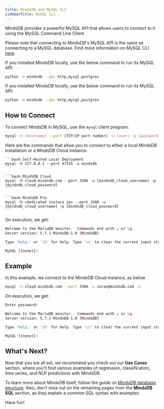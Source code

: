 ```yaml
---
title: MindsDB and MySQL CLI
sidebarTitle: MySQL CLI
---
```


MindsDB provides a powerful MySQL API that allows users to connect to it
using the MySQL Command Line Client.

Please note that connecting to MindsDB's MySQL API is the same as connecting to
a MySQL database. Find more information on MySQL CLI
[here](https://dev.mysql.com/doc/refman/8.0/en/mysql.html).

<Tip>
If you installed MindsDB locally, use the below command to run its MySQL API:

```bash
python -m mindsdb --api http,mysql,postgres
```
</Tip>

<Tip>
If you installed MindsDB locally, use the below command to run its MySQL API:

```bash
python -m mindsdb --api http,mysql,postgres
```
</Tip>

## How to Connect

To connect MindsDB in MySQL, use the `mysql` client program:

```bash
mysql -h [hostname] --port [TCP/IP port number] -u [user] -p [password]
```

Here are the commands that allow you to connect to either a local MindsDB
installation or a MindsDB Cloud instance.

<CodeGroup>

    ```bash Self-Hosted Local Deployment
    mysql -h 127.0.0.1 --port 47335 -u mindsdb
    ```

    ```bash MindsDB Cloud
    mysql -h cloud.mindsdb.com --port 3306 -u [mindsdb_cloud_username] -p [mindsdb_cloud_password]
    ```

    ```bash MindsDB Pro
    mysql -h <dedicated instace ip> --port 3306 -u [mindsdb_cloud_username] -p [mindsdb_cloud_password]
    ```

</CodeGroup>

On execution, we get:

```bash
Welcome to the MariaDB monitor.  Commands end with ; or \g.
Server version: 5.7.1-MindsDB-1.0 (MindsDB)

Type 'help;' or '\h' for help. Type '\c' to clear the current input statement.

MySQL [(none)]>
```

## Example

In this example, we connect to the MindsDB Cloud instance, as below.

```bash
mysql -h cloud.mindsdb.com --port 3306 -u zoran@mindsdb.com -p
```

On execution, we get:

```bash
Enter password:

Welcome to the MariaDB monitor.  Commands end with ; or \g.
Server version: 5.7.1-MindsDB-1.0 (MindsDB)

Type 'help;' or '\h' for help. Type '\c' to clear the current input statement.

MySQL [(none)]>
```

## What's Next?

Now that you are all set, we recommend you check out our **Use Cases** section, where you'll find various examples of regression, classification, time series, and NLP predictions with MindsDB.

To learn more about MindsDB itself, follow the guide on [MindsDB database structure](/sql/table-structure/). Also, don't miss out on the remaining pages from the **MindsDB SQL** section, as they explain a common SQL syntax with examples.

Have fun!
